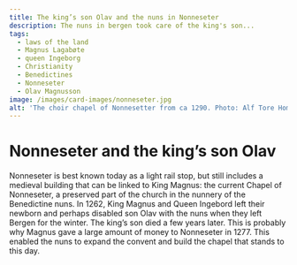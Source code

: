 ```yaml
---
title: The king’s son Olav and the nuns in Nonneseter
description: The nuns in bergen took care of the king's son...
tags:
  - laws of the land
  - Magnus Lagabøte
  - queen Ingeborg
  - Christianity
  - Benedictines
  - Nonneseter
  - Olav Magnusson
image: /images/card-images/nonneseter.jpg
alt: 'The choir chapel of Nonnesetter from ca 1290. Photo: Alf Tore Hommedal.'
---
```



# Nonneseter and the king’s son Olav

<Container stil="initial side">
    Nonneseter is best known today as a light rail stop, but still includes a medieval building that can be linked to King Magnus: the current Chapel of Nonneseter, a preserved part of the church in the nunnery of the Benedictine nuns. In 1262, King Magnus and Queen Ingebord left their newborn and perhaps disabled son Olav with the nuns when they left Bergen for the winter. The king’s son died a few years later. This is probably why Magnus gave a large amount of money to Nonneseter in 1277. This enabled the nuns to expand the convent and build the chapel that stands to this day.
</Container>

<Figure
    image="/images/introduksjon/bybanen.jpg"
    title="Nonneseter behind the light rail of Bergen. Photo: Alf Tore Hommedal."
    alt="Photo of Nonneseter behind the light rail of Bergen."
>
</Figure>
